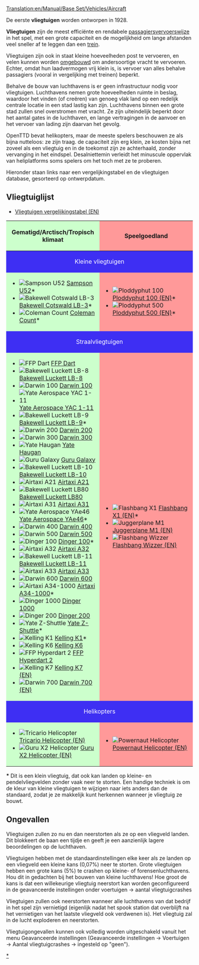 [[Translation:en/Manual/Base Set/Vehicles/Aircraft]]
{{nl/Inhoudsopgave}}

De eerste '''vliegtuigen''' worden ontworpen in 1928.

'''Vliegtuigen''' zijn de meest efficiënte en rendabele [[nl/Manual/Base Set/Vehicles/Voertuigen|passagiersvervoerswijze]] in het spel, met een grote capaciteit en de mogelijkheid om lange afstanden veel sneller af te leggen dan een [[nl/Manual/Base Set/Vehicles/Treinen|trein]].

Vliegtuigen zijn ook in staat kleine hoeveelheden post te vervoeren, en velen kunnen worden [[nl/voertuig aanpassen|omgebouwd]] om andersoortige vracht te vervoeren. Echter, omdat hun laadvermogen vrij klein is, is vervoer van alles behalve passagiers (vooral in vergelijking met treinen) beperkt.

Behalve de bouw van luchthavens is er geen infrastructuur nodig voor vliegtuigen. Luchthavens nemen grote hoeveelheden ruimte in beslag, waardoor het vinden (of creëren) van genoeg vlak land op een redelijk centrale locatie in een stad lastig kan zijn. Luchthavens binnen een grote stad zullen snel overstromen met vracht. Ze zijn uiteindelijk beperkt door het aantal gates in de luchthaven, en lange vertragingen in de aanvoer en het vervoer van lading zijn daarvan het gevolg.

OpenTTD bevat helikopters, maar de meeste spelers beschouwen ze als bijna nutteloos: ze zijn traag. de capaciteit zijn erg klein, ze kosten bijna net zoveel als een vliegtuig en in de toekomst zijn ze achterhaald, zonder vervanging in het eindspel. Desalniettemin verleidt het minuscule oppervlak van heliplatforms soms spelers om het toch met ze te proberen.

Hieronder staan ​​links naar een vergelijkingstabel en de vliegtuigen database, gesorteerd op ontwerpdatum. 

==Vliegtuiglijst==
*[[en/Manual/Base Set/Vehicles/Air Comparison|Vliegtuigen vergelijkingstabel (EN)]]

{|border="1" cellspacing="2" cellpadding="3" rules="all" style="margin:1em 1em 1em 0; border:solid 1px #AAAAAA;"
!width="50%" style="background: #ccffcc" | Gematigd/Arctisch/Tropisch klimaat
!width="50%" style="background: #ff9999" | Speelgoedland
|-
! colspan="2" style="background: #3e2ff3; color:white" align="center" | Kleine vliegtuigen
|-
| style="background: #ccffcc" |
*[[File:en/JunkersJU52.png|Sampson U52]] [[nl/Manual/Base Set/Vehicles/Sampson U52|Sampson U52]]*
*[[File:en/DouglasDC-3Dakota.png|Bakewell Cotswald LB-3]] [[nl/Manual/Base Set/Vehicles/Bakewell Cotswald LB-3|Bakewell Cotswald LB-3]]*
*[[File:en/VickersViscount.png|Coleman Count]] [[nl/Manual/Base Set/Vehicles/Coleman Count|Coleman Count]]*
| style="background: #ff9999" |
*[[File:en/Ploddyphut100.png|Ploddyphut 100]] [[en/Manual/Base Set/Vehicles/Ploddyphut 100|Ploddyphut 100 (EN)]]*
*[[File:en/Ploddyphut500.png|Ploddyphut 500]][[en/Manual/Base Set/Vehicles/Ploddyphut 500|Ploddyphut 500 (EN)]]*
|-
! colspan="2" style="background: #3e2ff3; color:white" align="center" | Straalvliegtuigen
|-
| style="background: #ccffcc" |
*[[File:en/A%C3%ABrospatialeSE-310Caravelle.png|FFP Dart]] [[nl/Manual/Base Set/Vehicles/FFP Dart|FFP Dart]]
*[[File:en/McDonnellDouglasDC-8.png|Bakewell Luckett LB-8]] [[nl/Manual/Base Set/Vehicles/Bakewell Luckett LB-8|Bakewell Luckett LB-8]]
*[[File:en/Boeing727.png|Darwin 100]] [[nl/Manual/Base Set/Vehicles/Darwin 100|Darwin 100]]
*[[File:en/BritishAerospaceBAC1-11.png|Yate Aerospace YAC 1-11]] [[nl/Manual/Base Set/Vehicles/Yate Aerospace YAC 1-11|Yate Aerospace YAC 1-11]]
*[[File:en/McDonnellDouglasDC-9.png|Bakewell Luckett LB-9]] [[nl/Manual/Base Set/Vehicles/Bakewell Luckett LB-9|Bakewell Luckett LB-9]]*
*[[File:en/Boeing737.png|Darwin 200]] [[nl/Manual/Base Set/Vehicles/Darwin 200|Darwin 200]]
*[[File:en/Boeing747.png|Darwin 300]] [[nl/Manual/Base Set/Vehicles/Darwin 300|Darwin 300]]
*[[File:en/BAC-A%C3%ABrospatialConcorde.png|Yate Haugan]] [[nl/Manual/Base Set/Vehicles/Yate Haugan|Yate Haugan]]
*[[File:en/LockheedTristar.png|Guru Galaxy]] [[nl/Manual/Base Set/Vehicles/Guru Galaxy|Guru Galaxy]]
*[[File:en/McDonnelDouglasDC-10.png|Bakewell Luckett LB-10]] [[nl/Manual/Base Set/Vehicles/Bakewell Luckett LB-10|Bakewell Luckett LB-10]]
*[[File:en/AirbusA300.png|Airtaxi A21]] [[nl/Manual/Base Set/Vehicles/Airtaxi A21|Airtaxi A21]]
*[[File:en/McDonnellDouglasMD80.png|Bakewell Luckett LB80]] [[nl/Manual/Base Set/Vehicles/Bakewell Luckett LB80|Bakewell Luckett LB80]]
*[[File:en/AirbusA300.png|Airtaxi A31]] [[nl/Manual/Base Set/Vehicles/Airtaxi A31|Airtaxi A31]]
*[[File:en/BritishAerospaceBAe46.png|Yate Aerospace YAe46]] [[nl/Manual/Base Set/Vehicles/Yate Aerospace YAe46|Yate Aerospace YAe46]]*
*[[File:en/Boeing757.png|Darwin 400]] [[nl/Manual/Base Set/Vehicles/Darwin 400|Darwin 400]]
*[[File:en/Boeing767.png|Darwin 500]] [[nl/Manual/Base Set/Vehicles/Darwin 500|Darwin 500]]
*[[File:en/Fokker100.png|Dinger 100]] [[nl/Manual/Base Set/Vehicles/Dinger 100|Dinger 100]]*
*[[File:en/AirbusA320.png|Airtaxi A32]] [[nl/Manual/Base Set/Vehicles/Airtaxi A32|Airtaxi A32]]
*[[File:en/McDonnellDouglasMD-11.png|Bakewell Luckett LB-11]] [[nl/Manual/Base Set/Vehicles/Bakewell Luckett LB-11|Bakewell Luckett LB-11]]
*[[File:en/AirbusA330.png|Airtaxi A33]] [[nl/Manual/Base Set/Vehicles/Airtaxi A33|Airtaxi A33]]
*[[File:en/AirbusA330.png|Darwin 600]] [[nl/Manual/Base Set/Vehicles/Darwin 600|Darwin 600]]
*[[File:en/AirTaxiA34-1000.png|Airtaxi A34-1000]] [[nl/Manual/Base Set/Vehicles/Airtaxi A34-1000|Airtaxi A34-1000]]*
*[[File:en/Dinger1000.png|Dinger 1000]] [[nl/Manual/Base Set/Vehicles/Dinger 1000|Dinger 1000]]
*[[File:en/Dinger200.png|Dinger 200]] [[nl/Manual/Base Set/Vehicles/Dinger 200|Dinger 200]]
*[[File:en/YateZ-Shuttle.png|Yate Z-Shuttle]] [[nl/Manual/Base Set/Vehicles/Yate Z-Shuttle|Yate Z-Shuttle]]*
*[[File:en/KellingK1.png|Kelling K1]] [[nl/Manual/Base Set/Vehicles/Kelling K1|Kelling K1]]*
*[[File:en/KellingK6.png|Kelling K6]] [[nl/Manual/Base Set/Vehicles/Kelling K6|Kelling K6]]
*[[File:en/FFPHyperdart2.png|FFP Hyperdart 2]] [[nl/Manual/Base Set/Vehicles/FFP Hyperdart 2|FFP Hyperdart 2]]
*[[File:en/KellingK7.png|Kelling K7]] [[en/Manual/Base Set/Vehicles/Kelling K7|Kelling K7 (EN)]]
*[[File:en/Darwin700.png|Darwin 700]] [[en/Manual/Base Set/Vehicles/Darwin 700|Darwin 700 (EN)]]
| style="background: #ff9999" |
*[[File:en/Flashbang X1.png|Flashbang X1]] [[en/Manual/Base Set/Vehicles/Flashbang X1|Flashbang X1 (EN)]]*
*[[File:en/JuggerplaneM1.png|Juggerplane M1]] [[en/Manual/Base Set/Vehicles/Juggerplane M1|Juggerplane M1 (EN)]]
*[[File:en/Flashbangwizzer.png|Flashbang Wizzer]] [[en/Manual/Base Set/Vehicles/Flashbang Wizzer|Flashbang Wizzer (EN)]]
|-
! colspan="2" style="background: #3e2ff3; color:white" align="center" | Helikopters
|-
| style="background: #ccffcc" |
*[[File:en/SikorskyHelicopter.png|Tricario Helicopter]] [[en/Manual/Base Set/Vehicles/Tricario Helicopter|Tricario Helicopter (EN)]]
*[[File:en/GuruX2Helicopter.png|Guru X2 Helicopter]] [[en/Manual/Base Set/Vehicles/Guru X2 Helicopter|Guru X2 Helicopter (EN)]]
| style="background: #ff9999" |
*[[File:en/Powernauthelicopter.png|Powernaut Helicopter]] [[en/Manual/Base Set/Vehicles/Powernaut Helicopter|Powernaut Helicopter (EN)]]
|}

'''*''' Dit is een klein vliegtuig, dat ook kan landen op kleine- en pendelvliegvelden zonder vaak neer te storten. Een handige techniek is om de kleur van kleine vliegtuigen te wijzigen naar iets anders dan de standaard, zodat je ze makkelijk kunt herkennen wanneer je vliegtuig ze bouwt.

==Ongevallen==

Vliegtuigen zullen zo nu en dan neerstorten als ze op een vliegveld landen. Dit blokkeert de baan een tijdje en geeft je een aanzienlijk lagere beoordelingen op de luchthaven.

Vliegtuigen hebben met de standaardinstellingen elke keer als ze landen op een vliegveld een kleine kans (0,07%) neer te storten. Grote vliegtuigen hebben een grote kans (5%) te crashen op kleine- of forensenluchthavens. Hou dit in gedachten bij het bouwen van kleine luchthavens! Hoe groot de kans is dat een willekeurige vliegtuig neerstort kan worden geconfigureerd in de geavanceerde instellingen onder voertuigen -> aantal vliegtuigcrashes

Vliegtuigen zullen ook neerstorten wanneer alle luchthavens van dat bedrijf in het spel zijn vernietigd (eigenlijk nadat het spook station dat overblijft na het vernietigen van het laatste vliegveld ook verdwenen is). Het vliegtuig zal in de lucht exploderen en neerstorten.

Vliegtuigongevallen kunnen ook volledig worden uitgeschakeld vanuit het menu Geavanceerde instellingen (Geavanceerde instellingen -> Voertuigen -> Aantal vliegtuigcrashes -> ingesteld op "geen"). 

[[Category:nl/Vliegtuigen|*]]